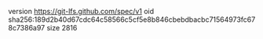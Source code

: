 version https://git-lfs.github.com/spec/v1
oid sha256:189d2b40d67cdc64c58566c5cf5e8b846cbebdbacbc71564973fc678c7386a97
size 2816
